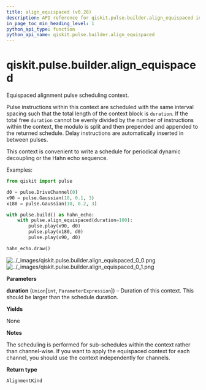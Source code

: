 ```yaml
---
title: align_equispaced (v0.28)
description: API reference for qiskit.pulse.builder.align_equispaced in qiskit v0.28
in_page_toc_min_heading_level: 1
python_api_type: function
python_api_name: qiskit.pulse.builder.align_equispaced
---
```


<span id="qiskit-pulse-builder-align-equispaced" />

# qiskit.pulse.builder.align\_equispaced

<Function id="qiskit.pulse.builder.align_equispaced" isDedicatedPage={true} github="https://github.com/qiskit/qiskit/tree/stable/0.18/qiskit/pulse/builder.py" signature="align_equispaced(duration)">
  Equispaced alignment pulse scheduling context.

  Pulse instructions within this context are scheduled with the same interval spacing such that the total length of the context block is `duration`. If the total free `duration` cannot be evenly divided by the number of instructions within the context, the modulo is split and then prepended and appended to the returned schedule. Delay instructions are automatically inserted in between pulses.

  This context is convenient to write a schedule for periodical dynamic decoupling or the Hahn echo sequence.

  Examples:

  ```python
  from qiskit import pulse

  d0 = pulse.DriveChannel(0)
  x90 = pulse.Gaussian(10, 0.1, 3)
  x180 = pulse.Gaussian(10, 0.2, 3)

  with pulse.build() as hahn_echo:
      with pulse.align_equispaced(duration=100):
          pulse.play(x90, d0)
          pulse.play(x180, d0)
          pulse.play(x90, d0)

  hahn_echo.draw()
  ```

  ![../\_images/qiskit.pulse.builder.align\_equispaced\_0\_0.png](/images/api/qiskit/0.28/qiskit.pulse.builder.align_equispaced_0_0.avif) ![../\_images/qiskit.pulse.builder.align\_equispaced\_0\_1.png](/images/api/qiskit/0.28/qiskit.pulse.builder.align_equispaced_0_1.avif)

  **Parameters**

  **duration** (`Union`\[`int`, `ParameterExpression`]) – Duration of this context. This should be larger than the schedule duration.

  **Yields**

  None

  **Notes**

  The scheduling is performed for sub-schedules within the context rather than channel-wise. If you want to apply the equispaced context for each channel, you should use the context independently for channels.

  **Return type**

  `AlignmentKind`
</Function>

